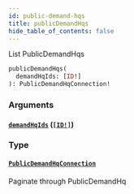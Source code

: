 ```yaml
---
id: public-demand-hqs
title: publicDemandHqs
hide_table_of_contents: false
---
```



List PublicDemandHqs

```graphql
publicDemandHqs(
  demandHqIds: [ID!]
): PublicDemandHqConnection!
```


### Arguments

#### [`demandHqIds`](#) ([`[ID!]`](/developers/demandhq-apis/demand-api/graphql/reference/scalars/id))




### Type

#### [`PublicDemandHqConnection`](/developers/demandhq-apis/demand-api/graphql/reference/objects/public-demand-hq-connection)

Paginate through PublicDemandHq




